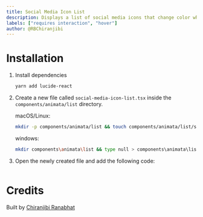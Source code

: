 ```yaml
---
title: Social Media Icon List
description: Displays a list of social media icons that change color when hovered
labels: ["requires interaction", "hover"]
author: @RBChiranjibi
---
```


<ComponentPreview name="list-social-media-icon-list--docs" />

# Installation

1. Install dependencies
   ```bash
   yarn add lucide-react
   ```
2. Create a new file called `social-media-icon-list.tsx` inside the `components/animata/list` directory.

   macOS/Linux:

   ```bash
   mkdir -p components/animata/list && touch components/animata/list/social-media-icon-list.tsx
   ```

   windows:

   ```bash
   mkdir components\animata\list && type null > components\animata\list\social-media-icon-list.tsx
   ```

3. Open the newly created file and add the following code:

   ```jsx file=<rootDir>/animata/list/social-media-icon-list.tsx

   ```

# Credits

Built by [Chiranjibi Ranabhat](https://github.com/chiranjibi10)
